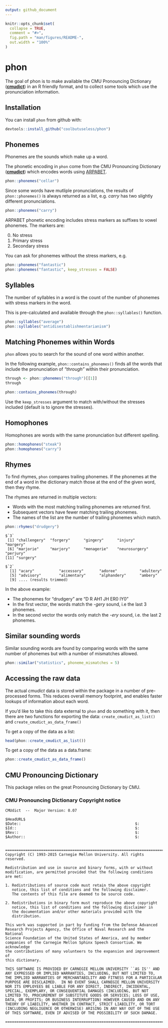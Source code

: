```yaml
---
output: github_document
---
```


<!-- README.md is generated from README.Rmd. Please edit that file -->

```r
knitr::opts_chunk$set(
  collapse = TRUE,
  comment = "#>",
  fig.path = "man/figures/README-",
  out.width = "100%"
)
```
# phon

The goal of phon is to make available the CMU Pronouncing Dictionary 
([**cmudict**](http://www.speech.cs.cmu.edu/cgi-bin/cmudict)) in an R friendly 
format, and to collect some tools which use the pronunciation information.

## Installation

You can install `phon` from github with:

``` r
devtools::install_github("coolbutuseless/phon")
```


## Phonemes

Phonemes are the sounds which make up a word.

The phonetic encoding in `phon` come from the CMU Pronouncing Dictionary 
([**cmudict**](http://www.speech.cs.cmu.edu/cgi-bin/cmudict))
which encodes words using [ARPABET](https://en.wikipedia.org/wiki/ARPABET).


```r
phon::phonemes("cellar")
```


Since some words have mutliple pronunciations, the results of `phon::phonemes()`
is always returned as a list, e.g. *carry* has two slightly different 
pronunciations.

```r
phon::phonemes("carry")
```

ARPABET phonetic encoding includes stress markers as suffixes to vowel phonemes. The markers are:

0. No stress
1. Primary stress
2. Secondary stress

You can ask for phonemes without the stress markers, e.g.

```r
phon::phonemes("fantastic")
phon::phonemes("fantastic", keep_stresses = FALSE)
```



## Syllables

The number of syllables in a word is the count of the number of phonemes with 
stress markers in the word.

This is pre-calculated and available through the `phon::syllables()` function.

```r
phon::syllables("average")
phon::syllables("antidisestablishmentarianism")
```




## Matching Phonemes within Words

`phon` allows you to search for the sound of one word within another.

In the following example, `phon::contains_phonemes()` finds all the words that
include the pronunciation of *"through"* within their pronunciation.

```r
through <- phon::phonemes("through")[[1]]
through
```

```r
phon::contains_phonemes(through)
```



Use the `keep_stresses` argument to match with/without the stresses included (default is
to ignore the stresses).



## Homophones

Homophones are words with the same pronunciation but different spelling.

```r
phon::homophones("steak")
phon::homophones("carry")
```



## Rhymes

To find rhymes, `phon` compares trailing phonemes. If the phonemes at the end of a
word in the dictionary match those at the end of the given word, then they rhyme.

The rhymes are returned in multiple vectors:

* Words with the most matching trailing phonemes are returned first.
* Subsequent vectors have fewer matching trailing phonemes.
* The names of the list are the number of trailing phonemes which match.


```r
phon::rhymes("drudgery")
```

    $`3`
     [1] "challengery"  "forgery"      "gingery"      "injury"       "margery"     
     [6] "marjorie"     "marjory"      "menagerie"    "neurosurgery" "perjury"     
    [11] "surgery"     
    
    $`2`
      [1] "acary"           "accessory"       "adoree"          "adultery"       
      [5] "advisory"        "alimentary"      "alphandery"      "ambery"         
      [9] .... (results trimmed)



In the above example:

* The phonemes for "drudgery" are "D R AH1 JH ER0 IY0"
* In the first vector, the words match the *-gery* sound, i.e the last 3 phonemes.
* In the second vector the words only match the *-ery* sound, i.e. the last 2 phonemes.





## Similar sounding words

Similar sounding words are found by comparing words with the same number
of phonemes but with a number of mismatches allowed.

```r
phon::similar("statistics", phoneme_mismatches = 5)
```


## Accessing the raw data

The actual *cmudict* data is stored within the package in a 
number of pre-processed forms. This reduces overall memory footprint, 
and enables faster lookups of information about each word.

If you'd like to take this data external to `phon` and do something with it,
then there are two functions for exporting the data: `create_cmudict_as_list()`
and `create_cmudict_as_data_frame()`

To get a copy of the data as a list:

```r
head(phon::create_cmudict_as_list())
```

To get a copy of the data as a data.frame:

```r
phon::create_cmudict_as_data_frame()
```



## CMU Pronouncing Dictionary

This package relies on the great Pronouncing Dictionary by CMU.


### CMU Pronouncing Dictionary Copyright notice

    CMUdict  --  Major Version: 0.07
    
    $HeadURL$
    $Date::                                                   $:
    $Id::                                                     $:
    $Rev::                                                    $:
    $Author::                                                 $:
    
    
    ========================================================================
    Copyright (C) 1993-2015 Carnegie Mellon University. All rights reserved.
    
    Redistribution and use in source and binary forms, with or without
    modification, are permitted provided that the following conditions
    are met:
    
    1. Redistributions of source code must retain the above copyright
       notice, this list of conditions and the following disclaimer.
       The contents of this file are deemed to be source code.
    
    2. Redistributions in binary form must reproduce the above copyright
       notice, this list of conditions and the following disclaimer in
       the documentation and/or other materials provided with the
       distribution.
    
    This work was supported in part by funding from the Defense Advanced
    Research Projects Agency, the Office of Naval Research and the National
    Science Foundation of the United States of America, and by member
    companies of the Carnegie Mellon Sphinx Speech Consortium. We acknowledge
    the contributions of many volunteers to the expansion and improvement of
    this dictionary.
    
    THIS SOFTWARE IS PROVIDED BY CARNEGIE MELLON UNIVERSITY ``AS IS'' AND
    ANY EXPRESSED OR IMPLIED WARRANTIES, INCLUDING, BUT NOT LIMITED TO,
    THE IMPLIED WARRANTIES OF MERCHANTABILITY AND FITNESS FOR A PARTICULAR
    PURPOSE ARE DISCLAIMED.  IN NO EVENT SHALL CARNEGIE MELLON UNIVERSITY
    NOR ITS EMPLOYEES BE LIABLE FOR ANY DIRECT, INDIRECT, INCIDENTAL,
    SPECIAL, EXEMPLARY, OR CONSEQUENTIAL DAMAGES (INCLUDING, BUT NOT
    LIMITED TO, PROCUREMENT OF SUBSTITUTE GOODS OR SERVICES; LOSS OF USE,
    DATA, OR PROFITS; OR BUSINESS INTERRUPTION) HOWEVER CAUSED AND ON ANY
    THEORY OF LIABILITY, WHETHER IN CONTRACT, STRICT LIABILITY, OR TORT
    (INCLUDING NEGLIGENCE OR OTHERWISE) ARISING IN ANY WAY OUT OF THE USE
    OF THIS SOFTWARE, EVEN IF ADVISED OF THE POSSIBILITY OF SUCH DAMAGE.
    
    ========================================================================

